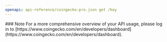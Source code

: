 ```yaml
---
openapi: api-reference/coingecko-pro.json get /key
---
```


<Note>
### Note
For a more comprehensive overview of your API usage, please log in to [https://www.coingecko.com/en/developers/dashboard](https://www.coingecko.com/en/developers/dashboard).
</Note>